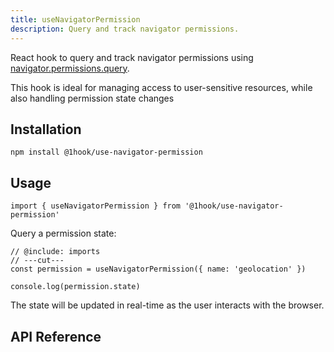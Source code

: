 ```yaml
---
title: useNavigatorPermission
description: Query and track navigator permissions.
---
```


React hook to query and track navigator permissions using
[navigator.permissions.query](https://developer.mozilla.org/en-US/docs/Web/API/Permissions/query).

This hook is ideal for managing access to user-sensitive resources,
while also handling permission state changes

## Installation

```package-install
npm install @1hook/use-navigator-permission
```

## Usage

```tsx twoslash include imports
import { useNavigatorPermission } from '@1hook/use-navigator-permission'
```

Query a permission state:

```tsx twoslash
// @include: imports
// ---cut---
const permission = useNavigatorPermission({ name: 'geolocation' })

console.log(permission.state)
```

The state will be updated in real-time as the user interacts with the browser.

## API Reference

<AutoTypeTable
  name="UseNavigatorPermissionOptions"
  description="The options for the useNavigatorPermission hook."
  path="packages/use-navigator-permission/src/index.ts"
/>

<AutoTypeTable
  name="UseNavigatorPermissionReturn"
  description="The return value of the useNavigatorPermission hook."
  path="packages/use-navigator-permission/src/index.ts"
/>
